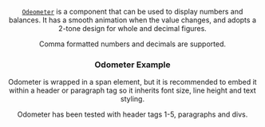 
<Edit folder={props.folder} />

<Header
  title="Odometer"
  subtitle="An odometer effect used for numbers and balances."
  npm={props.npm}
  status="stable"
/>

<a href="https://github.com/paritytech/polkadot-cloud/blob/main/packages/cloud-react/lib/complex/Odometer/index.tsx" target="_blank" rel="noreferrer">`Odeometer`</a> is a component that can be used to display numbers and balances. It has a smooth animation when the value changes, and adopts a 2-tone design for whole and decimal figures.

Comma formatted numbers and decimals are supported.

### Odometer Example

<OdometerH1 />

Odometer is wrapped in a span element, but it is recommended to embed it within a header or paragraph tag so it inherits font size, line height and text styling.

<Note>
  Odometer has been tested with header tags 1-5, paragraphs and divs.
</Note>